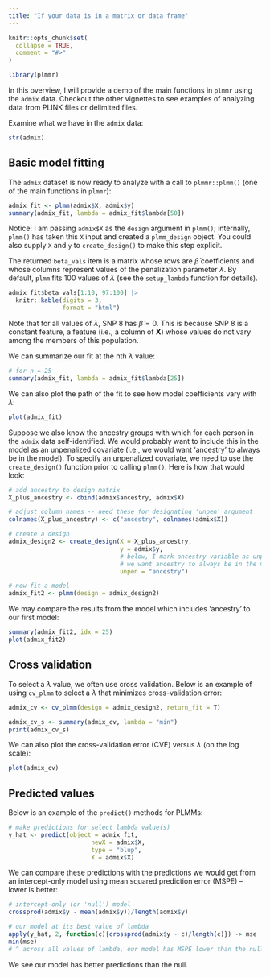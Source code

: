 ```yaml
---
title: "If your data is in a matrix or data frame"
---
```


```r
knitr::opts_chunk$set(
  collapse = TRUE,
  comment = "#>"
)
```

```r
library(plmmr)
```

In this overview, I will provide a demo of the main functions in `plmmr` using the `admix` data. Checkout the other vignettes to see examples of analyzing data from PLINK files or delimited files.

Examine what we have in the `admix` data: 

```r
str(admix)
```

## Basic model fitting 

The `admix` dataset is now ready to analyze with a call to `plmmr::plmm()` (one of the main functions in `plmmr`):

```r
admix_fit <- plmm(admix$X, admix$y)
summary(admix_fit, lambda = admix_fit$lambda[50])
```

Notice: I am passing `admix$X` as the `design` argument in `plmm()`; internally, `plmm()` has taken this `X` input and created a `plmm_design` object. You could also supply `X` and `y` to `create_design()` to make this step explicit. 

The returned `beta_vals` item is a matrix whose rows are $\hat\beta$ coefficients and whose columns represent values of the penalization parameter $\lambda$. By default, `plmm` fits 100 values of $\lambda$ (see the `setup_lambda` function for details). 

```r
admix_fit$beta_vals[1:10, 97:100] |> 
  knitr::kable(digits = 3,
               format = "html")
```

Note that for all values of $\lambda$, SNP 8 has $\hat \beta = 0$. This is because SNP 8 is a constant feature, a feature (i.e., a column of $\mathbf{X}$) whose values do not vary among the members of this population.

We can summarize our fit at the nth $\lambda$ value:  

```r
# for n = 25 
summary(admix_fit, lambda = admix_fit$lambda[25])
```

We can also plot the path of the fit to see how model coefficients vary with $\lambda$:

```r
plot(admix_fit)
```

Suppose we also know the ancestry groups with which for each person in the `admix` data self-identified. We would probably want to include this in the model as an unpenalized covariate (i.e., we would want 'ancestry' to always be in the model). To specify an unpenalized covariate, we need to use the `create_design()` function prior to calling `plmm()`. Here is how that would look: 

```r
# add ancestry to design matrix
X_plus_ancestry <- cbind(admix$ancestry, admix$X)

# adjust column names -- need these for designating 'unpen' argument
colnames(X_plus_ancestry) <- c("ancestry", colnames(admix$X))

# create a design
admix_design2 <- create_design(X = X_plus_ancestry,
                               y = admix$y,
                               # below, I mark ancestry variable as unpenalized
                               # we want ancestry to always be in the model
                               unpen = "ancestry")

# now fit a model 
admix_fit2 <- plmm(design = admix_design2)
```

We may compare the results from the model which includes 'ancestry' to our first model: 

```r
summary(admix_fit2, idx = 25)
plot(admix_fit2)
```

## Cross validation 

To select a $\lambda$ value, we often use cross validation. Below is an example of using `cv_plmm` to select a $\lambda$ that minimizes cross-validation error: 

```r
admix_cv <- cv_plmm(design = admix_design2, return_fit = T)

admix_cv_s <- summary(admix_cv, lambda = "min")
print(admix_cv_s)
```

We can also plot the cross-validation error (CVE) versus $\lambda$ (on the log scale):

```r
plot(admix_cv)
```

## Predicted values 

Below is an example of the `predict()` methods for PLMMs: 

```r
# make predictions for select lambda value(s)
y_hat <- predict(object = admix_fit,
                       newX = admix$X,
                       type = "blup",
                       X = admix$X)

```

We can compare these predictions with the predictions we would get from an intercept-only model using mean squared prediction error (MSPE) -- lower is better:

```r
# intercept-only (or 'null') model
crossprod(admix$y - mean(admix$y))/length(admix$y)

# our model at its best value of lambda
apply(y_hat, 2, function(c){crossprod(admix$y - c)/length(c)}) -> mse
min(mse)
# ^ across all values of lambda, our model has MSPE lower than the null model
```

We see our model has better predictions than the null.  
